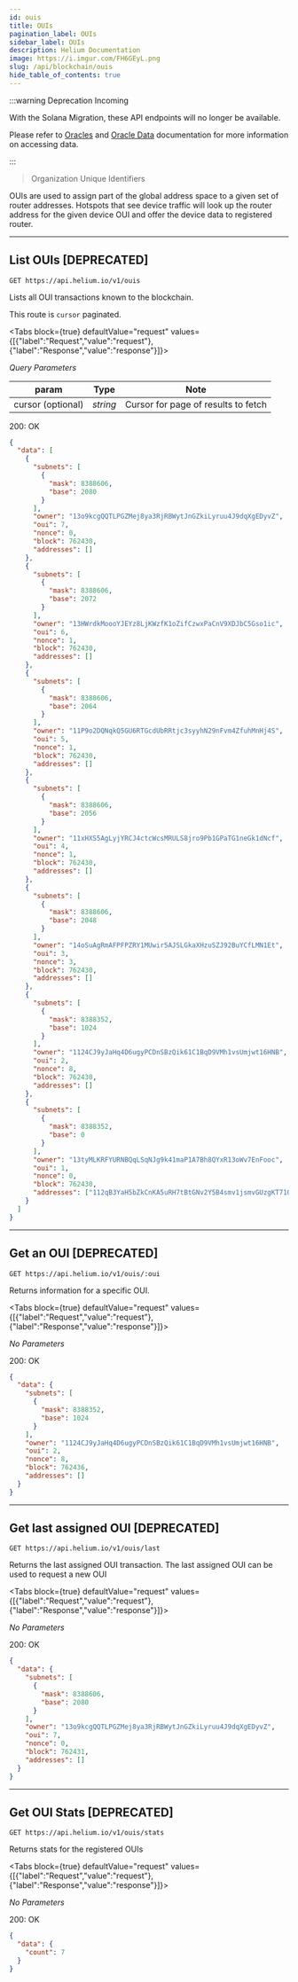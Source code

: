 ```yaml
---
id: ouis
title: OUIs
pagination_label: OUIs
sidebar_label: OUIs
description: Helium Documentation
image: https://i.imgur.com/FH6GEyL.png
slug: /api/blockchain/ouis
hide_table_of_contents: true
---
```



:::warning Deprecation Incoming

With the Solana Migration, these API endpoints will no longer be available.

Please refer to [Oracles](/oracles) and [Oracle Data](/oracles/oracle-data) documentation for more
information on accessing data.

:::

> Organization Unique Identifiers

OUIs are used to assign part of the global address space to a given set of router addresses.
Hotspots that see device traffic will look up the router address for the given device OUI and offer
the device data to registered router.

---

## List OUIs [DEPRECATED]

```
GET https://api.helium.io/v1/ouis
```

Lists all OUI transactions known to the blockchain.

This route is `cursor` paginated.

<Tabs
  block={true}
  defaultValue="request"
  values={[{"label":"Request","value":"request"},{"label":"Response","value":"response"}]}>
<TabItem value="request">

_Query Parameters_

| param             | Type     | Note                                |
| ----------------- | -------- | ----------------------------------- |
| cursor (optional) | _string_ | Cursor for page of results to fetch |

</TabItem>
<TabItem value="response">

200: OK

```json
{
  "data": [
    {
      "subnets": [
        {
          "mask": 8388606,
          "base": 2080
        }
      ],
      "owner": "13o9kcgQQTLPGZMej8ya3RjRBWytJnGZkiLyruu4J9dqXgEDyvZ",
      "oui": 7,
      "nonce": 0,
      "block": 762430,
      "addresses": []
    },
    {
      "subnets": [
        {
          "mask": 8388606,
          "base": 2072
        }
      ],
      "owner": "13HWrdkMoooYJEYz8LjKWzfK1oZifCzwxPaCnV9XDJbC5Gso1ic",
      "oui": 6,
      "nonce": 1,
      "block": 762430,
      "addresses": []
    },
    {
      "subnets": [
        {
          "mask": 8388606,
          "base": 2064
        }
      ],
      "owner": "11P9o2DQNqkQ5GU6RTGcdUbRRtjc3syyhN29nFvm4ZfuhMnHj4S",
      "oui": 5,
      "nonce": 1,
      "block": 762430,
      "addresses": []
    },
    {
      "subnets": [
        {
          "mask": 8388606,
          "base": 2056
        }
      ],
      "owner": "11xHXS5AgLyjYRCJ4ctcWcsMRULS8jro9Pb1GPaTG1neGk1dNcf",
      "oui": 4,
      "nonce": 1,
      "block": 762430,
      "addresses": []
    },
    {
      "subnets": [
        {
          "mask": 8388606,
          "base": 2048
        }
      ],
      "owner": "14oSuAgRmAFPFPZRY1MUwir5AJSLGkaXHzuSZJ92BuYCfLMN1Et",
      "oui": 3,
      "nonce": 3,
      "block": 762430,
      "addresses": []
    },
    {
      "subnets": [
        {
          "mask": 8388352,
          "base": 1024
        }
      ],
      "owner": "1124CJ9yJaHq4D6ugyPCDnSBzQik61C1BqD9VMh1vsUmjwt16HNB",
      "oui": 2,
      "nonce": 8,
      "block": 762430,
      "addresses": []
    },
    {
      "subnets": [
        {
          "mask": 8388352,
          "base": 0
        }
      ],
      "owner": "13tyMLKRFYURNBQqLSqNJg9k41maP1A7Bh8QYxR13oWv7EnFooc",
      "oui": 1,
      "nonce": 0,
      "block": 762430,
      "addresses": ["112qB3YaH5bZkCnKA5uRH7tBtGNv2Y5B4smv1jsmvGUzgKT71QpE"]
    }
  ]
}
```

</TabItem>
</Tabs>

---

## Get an OUI [DEPRECATED]

```
GET https://api.helium.io/v1/ouis/:oui
```

Returns information for a specific OUI.

<Tabs
  block={true}
  defaultValue="request"
  values={[{"label":"Request","value":"request"},{"label":"Response","value":"response"}]}>
<TabItem value="request">

_No Parameters_

</TabItem>
<TabItem value="response">

200: OK

```json
{
  "data": {
    "subnets": [
      {
        "mask": 8388352,
        "base": 1024
      }
    ],
    "owner": "1124CJ9yJaHq4D6ugyPCDnSBzQik61C1BqD9VMh1vsUmjwt16HNB",
    "oui": 2,
    "nonce": 8,
    "block": 762436,
    "addresses": []
  }
}
```

</TabItem>
</Tabs>

---

## Get last assigned OUI [DEPRECATED]

```
GET https://api.helium.io/v1/ouis/last
```

Returns the last assigned OUI transaction. The last assigned OUI can be used to request a new OUI

<Tabs
  block={true}
  defaultValue="request"
  values={[{"label":"Request","value":"request"},{"label":"Response","value":"response"}]}>
<TabItem value="request">

_No Parameters_

</TabItem>
<TabItem value="response">

200: OK

```json
{
  "data": {
    "subnets": [
      {
        "mask": 8388606,
        "base": 2080
      }
    ],
    "owner": "13o9kcgQQTLPGZMej8ya3RjRBWytJnGZkiLyruu4J9dqXgEDyvZ",
    "oui": 7,
    "nonce": 0,
    "block": 762431,
    "addresses": []
  }
}
```

</TabItem>
</Tabs>

---

## Get OUI Stats [DEPRECATED]

```
GET https://api.helium.io/v1/ouis/stats
```

Returns stats for the registered OUIs

<Tabs
  block={true}
  defaultValue="request"
  values={[{"label":"Request","value":"request"},{"label":"Response","value":"response"}]}>
<TabItem value="request">

_No Parameters_

</TabItem>
<TabItem value="response">

200: OK

```json
{
  "data": {
    "count": 7
  }
}
```

</TabItem>
</Tabs>

